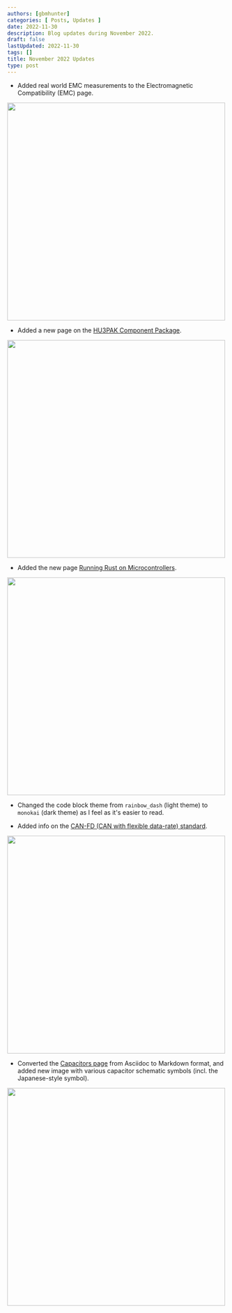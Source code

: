 ```yaml
---
authors: [gbmhunter]
categories: [ Posts, Updates ]
date: 2022-11-30
description: Blog updates during November 2022.
draft: false
lastUpdated: 2022-11-30
tags: []
title: November 2022 Updates
type: post
---
```



* Added real world EMC measurements to the Electromagnetic Compatibility (EMC) page.


<Image src={real_world_emc_screenshot} width="500px"></Image>

* Added a new page on the [HU3PAK Component Package](/pcb-design/component-packages/hu3pak-component-package/).


<Image src={hu3pak_screenshot} width="500px"></Image>

* Added the new page [Running Rust on Microcontrollers](/programming/languages/rust/running-rust-on-microcontrollers/).


<Image src={embedded_rust_screenshot} width="500px"></Image>

* Changed the code block theme from `rainbow_dash` (light theme) to `monokai` (dark theme) as I feel as it's easier to read.

* Added info on the [CAN-FD (CAN with flexible data-rate) standard](/electronics/communication-protocols/can-protocol/#can-fd).


<Image src={can_fd_screenshot} width="500px"></Image>

* Converted the [Capacitors page](/electronics/components/capacitors/) from Asciidoc to Markdown format, and added new image with various capacitor schematic symbols (incl. the Japanese-style symbol).


<Image src={capacitor_schematic_symbols_screenshot} width="500px"></Image>
